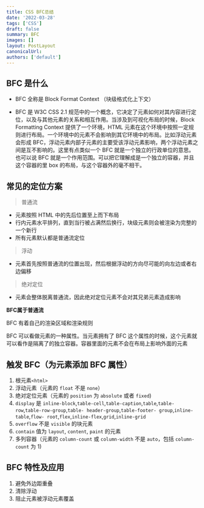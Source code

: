 ```yaml
---
title: CSS BFC总结
date: '2022-03-28'
tags: ['CSS']
draft: false
summary: BFC
images: []
layout: PostLayout
canonicalUrl:
authors: ['default']
---
```


## BFC 是什么

- BFC 全称是 Block Format Context （块级格式化上下文）

- BFC 是 W3C CSS 2.1 规范中的一个概念，它决定了元素如何对其内容进行定位，以及与其他元素的关系和相互作用。当涉及到可视化布局的时候，Block Formatting Context 提供了一个环境，HTML 元素在这个环境中按照一定规则进行布局。一个环境中的元素不会影响到其它环境中的布局。比如浮动元素会形成 BFC，浮动元素内部子元素的主要受该浮动元素影响，两个浮动元素之间是互不影响的。这里有点类似一个 BFC 就是一个独立的行政单位的意思。也可以说 BFC 就是一个作用范围。可以把它理解成是一个独立的容器，并且这个容器的里 box 的布局，与这个容器外的毫不相干。

## 常见的定位方案

> 普通流

- 元素按照 HTML 中的先后位置至上而下布局
- 行内元素水平排列，直到当行被占满然后换行，块级元素则会被渲染为完整的一个新行
- 所有元素默认都是普通流定位

> 浮动

- 元素首先按照普通流的位置出现，然后根据浮动的方向尽可能的向左边或者右边偏移

> 绝对定位

- 元素会整体脱离普通流，因此绝对定位元素不会对其兄弟元素造成影响

<b>BFC属于普通流</b>

BFC 有着自己的渲染区域和渲染规则

BFC 可以看做元素的一种属性。当元素拥有了 BFC 这个属性的时候，这个元素就可以看作是隔离了的独立容器。容器里面的元素不会在布局上影响外面的元素

## 触发 BFC（为元素添加 BFC 属性）

1. 根元素`<html>`
2. 浮动元素（元素的 `float` 不是 `none`）
3. 绝对定位元素（元素的 `position` 为 `absolute` 或者 `fixed`)
4. `display` 是 `inline-block`,`table-cell`,`table-caption`,`table`,`table-row`,`table-row-group`,`table- header-group`,`table-footer- group`,`inline-table`,`flow- root`,`flex`,`inline-flex`,`grid`,`inline-grid`
5. `overflow` 不是 `visible` 的块元素
6. `contain` 值为 `layout`, `content`, `paint` 的元素
7. 多列容器（元素的 `column-count` 或 `column-width` 不是 `auto`，包括 `column-count` 为 1)

## BFC 特性及应用

1. 避免外边距重叠
2. 清除浮动
3. 阻止元素被浮动元素覆盖
